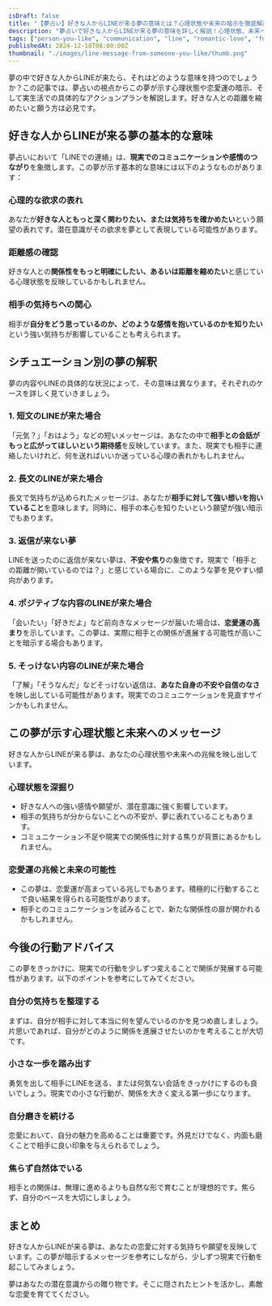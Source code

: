 ```yaml
---
isDraft: false
title: "【夢占い】好きな人からLINEが来る夢の意味とは？心理状態や未来の暗示を徹底解説"
description: "夢占いで好きな人からLINEが来る夢の意味を詳しく解説！心理状態、未来へのヒント、恋愛運を高める具体的な行動アドバイスをお届けします。"
tags: ["person-you-like", "communication", "line", "romantic-love", "future", "anxiety", "relationships", "emotion"]
publishedAt: 2024-12-18T08:00:00Z
thumbnail: "./images/line-message-from-someone-you-like/thumb.png"
---
```


夢の中で好きな人からLINEが来たら、それはどのような意味を持つのでしょうか？この記事では、夢占いの視点からこの夢が示す心理状態や恋愛運の暗示、そして実生活での具体的なアクションプランを解説します。好きな人との距離を縮めたいと願う方は必見です。

<TableOfContents />

<AdUnit />

## 好きな人からLINEが来る夢の基本的な意味

夢占いにおいて「LINEでの連絡」は、**現実でのコミュニケーションや感情のつながり**を象徴します。この夢が示す基本的な意味には以下のようなものがあります：

### 心理的な欲求の表れ

あなたが**好きな人ともっと深く関わりたい、または気持ちを確かめたい**という願望の表れです。潜在意識がその欲求を夢として表現している可能性があります。

### 距離感の確認

好きな人との**関係性をもっと明確にしたい、あるいは距離を縮めたい**と感じている心理状態を反映しているかもしれません。

### 相手の気持ちへの関心

相手が**自分をどう思っているのか、どのような感情を抱いているのかを知りたい**という強い気持ちが影響していることも考えられます。

<AdUnit />

## シチュエーション別の夢の解釈

夢の内容やLINEの具体的な状況によって、その意味は異なります。それぞれのケースを詳しく見ていきましょう。

### 1. 短文のLINEが来た場合

「元気？」「おはよう」などの短いメッセージは、あなたの中で**相手との会話がもっと広がってほしいという期待感**を反映しています。また、現実でも相手に連絡したいけれど、何を送ればいいか迷っている心理の表れかもしれません。

### 2. 長文のLINEが来た場合

長文で気持ちが込められたメッセージは、あなたが**相手に対して強い想いを抱いていること**を意味します。同時に、相手の本心を知りたいという願望が強い暗示でもあります。

### 3. 返信が来ない夢

LINEを送ったのに返信が来ない夢は、**不安や焦り**の象徴です。現実で「相手との距離が開いているのでは？」と感じている場合に、このような夢を見やすい傾向があります。

### 4. ポジティブな内容のLINEが来た場合

「会いたい」「好きだよ」など前向きなメッセージが届いた場合は、**恋愛運の高まり**を示しています。この夢は、実際に相手との関係が進展する可能性が高いことを暗示する場合もあります。

### 5. そっけない内容のLINEが来た場合

「了解」「そうなんだ」などそっけない返信は、**あなた自身の不安や自信のなさ**を映し出している可能性があります。現実でのコミュニケーションを見直すサインかもしれません。

<AdUnit />

## この夢が示す心理状態と未来へのメッセージ

好きな人からLINEが来る夢は、あなたの心理状態や未来への兆候を映し出しています。

### 心理状態を深掘り

- 好きな人への強い感情や願望が、潜在意識に強く影響しています。
- 相手の気持ちが分からないことへの不安が、夢に表れていることもあります。
- コミュニケーション不足や現実での関係性に対する焦りが背景にあるかもしれません。

### 恋愛運の兆候と未来の可能性

- この夢は、恋愛運が高まっている兆しでもあります。積極的に行動することで良い結果を得られる可能性があります。
- 相手とのコミュニケーションを試みることで、新たな関係性の扉が開かれるかもしれません。

<AdUnit />

## 今後の行動アドバイス

この夢をきっかけに、現実での行動を少しずつ変えることで関係が発展する可能性があります。以下のポイントを参考にしてみてください。

### 自分の気持ちを整理する

まずは、自分が相手に対して本当に何を望んでいるのかを見つめ直しましょう。片思いであれば、自分がどのように関係を進展させたいのかを考えることが大切です。

### 小さな一歩を踏み出す

勇気を出して相手にLINEを送る、または何気ない会話をきっかけにするのも良いでしょう。現実での小さな行動が、関係を大きく変える第一歩になります。

### 自分磨きを続ける

恋愛において、自分の魅力を高めることは重要です。外見だけでなく、内面も磨くことで相手に良い印象を与えられるでしょう。

### 焦らず自然体でいる

相手との関係は、無理に進めるよりも自然な形で育むことが理想的です。焦らず、自分のペースを大切にしましょう。

<AdUnit />

## まとめ

好きな人からLINEが来る夢は、あなたの恋愛に対する気持ちや願望を反映しています。この夢が暗示するメッセージを参考にしながら、少しずつ現実で行動を起こしてみましょう。

夢はあなたの潜在意識からの贈り物です。そこに隠されたヒントを活かし、素敵な恋愛を育ててください。
